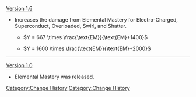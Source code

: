 [[Version 1.6]]
*Increases the damage from Elemental Mastery for Electro-Charged, Superconduct, Overloaded, Swirl, and Shatter.
**{{Color|Old formula:}} <math>Y = 667 \times \frac{\text{EM}}{\text{EM}+1400} </math>
**{{Color|New formula:}} <math>Y = 1600 \times \frac{\text{EM}}{\text{EM}+2000} </math>
----
[[Version 1.0]]
*Elemental Mastery was released.
<noinclude>[[Category:Change History]]</noinclude>
<noinclude>[[Category:Change History]]</noinclude>